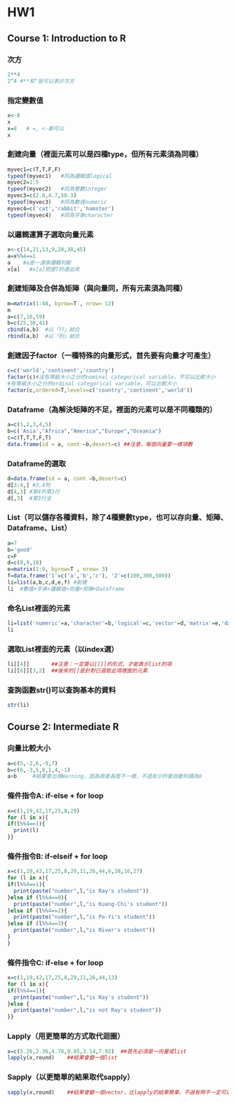 
# HW1

## Course 1: Introduction to R

### 次方
```r
2**4
2^4 #**和^皆可以表示次方
```
### 指定變數值
```r
x<-8
x
x=8   # =, <-都可以
x
```
### 創建向量（裡面元素可以是四種type，但所有元素須為同種）
```r
myvec1=c(T,T,F,F)
typeof(myvec1)   #同為邏輯值logical
myvec2=1:5
typeof(myvec2)   #同為整數integer
myvec3=c(2.8,4.7,50.3)
typeof(myvec3)   #同為數值numeric
myvec4=c('cat','rabbit','hamster')
typeof(myvec4)   #同為字串character
```
### 以邏輯運算子選取向量元素
```r
x<-c(14,21,13,9,28,38,45)
a=x%%4==1
a    #a是一連串邏輯判斷
x[a]   #x[a]把是T的選出來
```
### 創建矩陣及合併為矩陣（與向量同，所有元素須為同種）
```r
m=matrix(1:48, byrow=T , nrow= 12)
m
a=c(7,16,59)
b=c(25,30,41)
cbind(a,b)  #以「行」結合
rbind(a,b)  #以「列」結合
```
### 創建因子factor（一種特殊的向量形式，首先要有向量才可產生）
```r
c=c('world','continent','country')
factor(c)#沒有等級大小之分的nominal categorical variable，不可以比較大小
#有等級大小之分的ordinal categorical variable，可以比較大小
factor(c,ordered=T,levels=c('country','continent','world')) 
```
### Dataframe（為解決矩陣的不足，裡面的元素可以是不同種類的）
```r
a=c(1,2,3,4,5)
b=c('Asia',"Africa","America","Europe","Oceania")
c=c(T,T,T,F,T)
data.frame(id = a, cont =b,desert=c) ##注意，每個向量要一樣項數
```
### Dataframe的選取
```r

d=data.frame(id = a, cont =b,desert=c)
d[3:4,] #3,4列
d[4,3] #第4列第3行
d[,3]  #第3行全
```
### List（可以儲存各種資料，除了4種變數type，也可以存向量、矩陣、Dataframe、List）
```r
a=7 
b='good'
c=F
d=c(8,9,10)
e=matrix(1:9, byrow=T , nrow= 3)
f=data.frame('1'=c('a','b','c'), '2'=c(100,300,500))
li=list(a,b,c,d,e,f) #創建
li  #數值+字串+邏輯值+向量+矩陣+Dataframe
```
### 命名List裡面的元素
```r
li=list('numeric'=a,'character'=b,'logical'=c,'vector'=d,'matrix'=e,'dataframe'=f)
li
```
### 選取List裡面的元素（以index選）
```r
li[[4]]       ##注意：一定要以[[]]的形式，才能表示list的項
li[[6]][3,2]  ##後來的[]是針對已選取此項裡面的元素
```
### 查詢函數str()可以查詢基本的資料
```r
str(li)
```

## Course 2: Intermediate R

### 向量比較大小
```r
a=c(5,-2,6,-9,7)
b=c(6,-3,5,8,1,4,-1)
a>b     #結果會出現Warning，因為兩者長度不一樣，不過有少的會自動判讀為0
```
### 條件指令A: if-else + for loop
```r
x=c(1,19,42,17,25,8,29)
for (l in x){
if(l%%4==1){
  print(l)
}}
```
### 條件指令B: if-elseif + for loop
```r
x=c(1,19,42,17,25,8,29,11,26,44,6,38,16,27)
for (l in x){
if(l%%4==1){
  print(paste("number",l,"is Ray's student"))
}else if (l%%4==0){
  print(paste("number",l,"is Kuang-Chi's student"))
}else if (l%%4==2){
  print(paste("number",l,"is Po-Yi's student"))
}else if (l%%4==3){
  print(paste("number",l,"is River's student"))
}
}

```
### 條件指令C: if-else + for loop
```r
x=c(1,19,42,17,25,8,29,11,26,44,13)
for (l in x){
if(l%%4==1){
  print(paste("number",l,"is Ray's student"))
}else {
  print(paste("number",l,"is not Ray's student"))
}}
```
### Lapply（用更簡單的方式取代迴圈）
```r
x=c(5.26,2.36,4.78,9.85,3.14,7.92)  ##首先必須是一向量或list
lapply(x,round)    ##結果會變一個list
```
### Sapply（以更簡單的結果取代sapply）
```r
sapply(x,round)    ##結果會變一個vector，比lapply的結果簡單，不過有時不一定可以達到效果
```